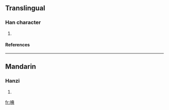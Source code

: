 ==Translingual==
===Han character===
{{Han char|rn=30|rad=口|as=08|sn=11|four=|canj=口廿月金 (RTBC)}}
# {{defn|Han|sort=口08}}
====References====
{{Han ref|kx=0194.060|dkj=03777|dj=0414.130|hdz=10640.070|uh=553A|ud=21818}}
----
==Mandarin==
===Hanzi===
{{cmn-hanzi|pin=[[qiè]] (qie4), [[tiǎn]] (tian3), [[zā]] (za1)|wg=ch'ieh<sup>4</sup>, t'ien<sup>3</sup>, tsa<sup>1</sup>}}
# {{defn|Mandarin}}

[[fr:唺]]